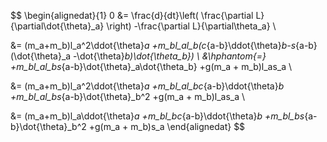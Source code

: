 $$
\begin{alignedat}{1}
0 &=
  \frac{d}{dt}\left(
    \frac{\partial L}{\partial\dot{\theta}_a}
  \right)
  -\frac{\partial L}{\partial\theta_a}
  \\

 &= (m_a+m_b)l_a^2\ddot{\theta}_a
    +m_bl_al_b(c_{a-b}\ddot{\theta}_b-s_{a-b}(\dot{\theta}_a -\dot{\theta}_b)\dot{\theta_b})
  \\
  &\hphantom{=} +m_bl_al_bs_{a-b}\dot{\theta}_a\dot{\theta_b}
  +g(m_a + m_b)l_as_a
  \\

 &= (m_a+m_b)l_a^2\ddot{\theta}_a
    +m_bl_al_bc_{a-b}\ddot{\theta}_b
    +m_bl_al_bs_{a-b}\dot{\theta}_b^2
    +g(m_a + m_b)l_as_a
  \\

 &= (m_a+m_b)l_a\ddot{\theta}_a
    +m_bl_bc_{a-b}\ddot{\theta}_b
    +m_bl_bs_{a-b}\dot{\theta}_b^2
    +g(m_a + m_b)s_a
\end{alignedat}
$$
